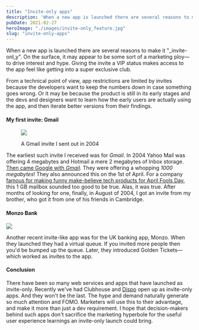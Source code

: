 ```yaml
---
title: "Invite-only apps"
description: 'When a new app is launched there are several reasons to make it "_invite-onl_y".'
pubDate: 2021-02-27
heroImage: "./images/invite-only_feature.jpg"
slug: "invite-only-apps"
---
```


When a new app is launched there are several reasons to make it "\_invite-onl_y". On the surface, it may appear to be some sort of a marketing ploy—to drive interest and hype. Giving the invite a VIP status makes access to the app feel like getting into a super exclusive club.

From a technical point of view, app restrictions are limited by invites because the developers want to keep the numbers down in case something goes wrong. Or it may be because the product is still in its early stages and the devs and designers want to learn how the early users are actually using the app, and then iterate better versions from their findings.

#### My first invite: Gmail

<figure>

![](images/inviteonly-gmail-1024x805.jpg)

<figcaption>

A Gmail invite I sent out in 2004

</figcaption>

</figure>

The earliest such invite I received was for _Gmail_. In 2004 Yahoo Mail was offering 4 megabytes and Hotmail a mere 2 megabytes of Inbox storage. [Then came Google with _Gmail_](https://time.com/43263/gmail-10th-anniversary/). They were offering a whopping _1000 megabytes_! They also announced this on the 1st of April. For a company [famous for making funny make-believe tech products for April Fools Day](https://www.wikiwand.com/en/List_of_Google_April_Fools%27_Day_jokes), this 1 GB mailbox sounded too good to be true. Alas, it was true. After months of looking for one, finally, in August of 2004, I got an invite from my brother, who got it from one of his friends in Cambridge.

#### Monzo Bank

![](images/inviteonly-monzo-1024x580.jpg)

Another recent invite-like app was for the UK banking app, Monzo. When they launched they had a virtual queue. If you invited more people then you'd be bumped up the queue. Later, they introduced Golden Tickets—which worked as invites to the app.

#### Conclusion

There have been so many web services and apps that have launched as invite-only. Recently we've had Clubhouse and [Dispo](https://hashir.blog/2021/02/dispo-add-me-to-your-rolls/) open up as invite-only apps. And they won't be the last. The hype and demand naturally generate so much attention and FOMO. Marketers will use this to their advantage, and make it more than just a dev requirement. I hope that decision-makers behind such apps don't sacrifice the marketing hyperbole for the useful user experience learnings an invite-only launch could bring.
